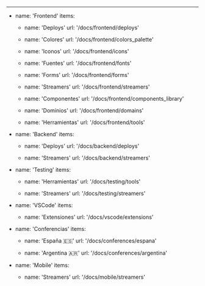 ---
- name: 'Frontend'
  items:

  - name: 'Deploys'
    url: '/docs/frontend/deploys'

  - name: 'Colores'
    url: '/docs/frontend/colors_palette'

  - name: 'Iconos'
    url: '/docs/frontend/icons'

  - name: 'Fuentes'
    url: '/docs/frontend/fonts'

  - name: 'Forms'
    url: '/docs/frontend/forms'

  - name: 'Streamers'
    url: '/docs/frontend/streamers'

  - name: 'Componentes'
    url: '/docs/frontend/components_library'

  - name: 'Dominios'
    url: '/docs/frontend/domains'

  - name: 'Herramientas'
    url: '/docs/frontend/tools'

- name: 'Backend'
  items:

  - name: 'Deploys'
    url: '/docs/backend/deploys'

  - name: 'Streamers'
    url: '/docs/backend/streamers'

- name: 'Testing'
  items:

  - name: 'Herramientas'
    url: '/docs/testing/tools'

  - name: 'Streamers'
    url: '/docs/testing/streamers'

- name: 'VSCode'
  items:

  - name: 'Extensiones'
    url: '/docs/vscode/extensions'

- name: 'Conferencias'
  items:

  - name: 'España 🇪🇸'
    url: '/docs/conferences/espana'

  - name: 'Argentina 🇦🇷'
    url: '/docs/conferences/argentina'

- name: 'Mobile'
  items:

  - name: 'Streamers'
    url: '/docs/mobile/streamers'
